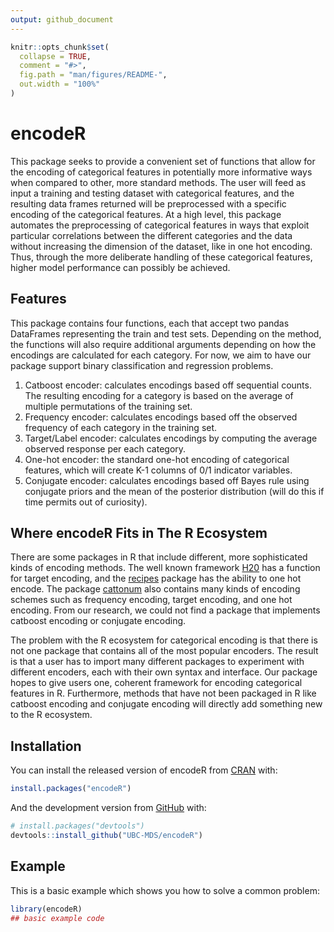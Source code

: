 ```yaml
---
output: github_document
---
```


<!-- README.md is generated from README.Rmd. Please edit that file -->

```r
knitr::opts_chunk$set(
  collapse = TRUE,
  comment = "#>",
  fig.path = "man/figures/README-",
  out.width = "100%"
)
```

# encodeR

<!-- badges: start -->
<!-- badges: end -->

  This package seeks to provide a convenient set of functions that allow for the encoding of categorical features in potentially more informative ways when compared to other, more standard methods. The user will feed as input a training and testing dataset with categorical features, and the resulting data frames returned will be preprocessed with a specific encoding of the categorical features. At a high level, this package automates the preprocessing of categorical features in ways that exploit particular correlations between the different categories and the data without increasing the dimension of the dataset, like in one hot encoding. Thus, through the more deliberate handling of these categorical features, higher model performance can possibly be achieved.
  
## Features

  This package contains four functions, each that accept two pandas DataFrames representing the train and test sets. Depending on the method, the functions will also require additional arguments depending on how the encodings are calculated for each category. For now, we aim to have our package support binary classification and regression problems.

1. Catboost encoder: calculates encodings based off sequential counts. The resulting encoding for a category is based on the average of multiple permutations of the training set.
2. Frequency encoder: calculates encodings based off the observed frequency of each category in the training set.
3. Target/Label encoder: calculates encodings by computing the average observed response per each category.
4. One-hot encoder: the standard one-hot encoding of categorical features, which will create K-1 columns of 0/1 indicator variables.
5. Conjugate encoder: calculates encodings based off Bayes rule using conjugate priors and the mean of the posterior distribution (will do this if time permits out of curiosity).

## Where encodeR Fits in The R Ecosystem
There are some packages in R that include different, more sophisticated kinds of encoding methods. The well known framework [H20](http://docs.h2o.ai/h2o/latest-stable/h2o-docs/data-munging/target-encoding.html) has a function for target encoding, and the [recipes](https://cran.r-project.org/web/packages/recipes/recipes.pdf) package has the ability to one hot encode. The package [cattonum](https://cran.r-project.org/web/packages/cattonum/cattonum.pdf) also contains many kinds of encoding schemes such as frequency encoding, target encoding, and one hot encoding. From our research, we could not find a package that implements catboost encoding or conjugate encoding.

The problem with the R ecosystem for categorical encoding is that there is not one package that contains all of the most popular encoders. The result is that a user has to import many different packages to experiment with different encoders, each with their own syntax and interface. Our package hopes to give users one, coherent framework for encoding categorical features in R. Furthermore, methods that have not been packaged in R like catboost encoding and conjugate encoding will directly add something new to the R ecosystem.

## Installation

You can install the released version of encodeR from [CRAN](https://CRAN.R-project.org) with:

``` r
install.packages("encodeR")
```

And the development version from [GitHub](https://github.com/) with:

``` r
# install.packages("devtools")
devtools::install_github("UBC-MDS/encodeR")
```
## Example

This is a basic example which shows you how to solve a common problem:

```r
library(encodeR)
## basic example code
```

<!-- What is special about using `README.Rmd` instead of just `README.md`? You can include R chunks like so: -->

<!-- ```{r cars} -->
<!-- summary(cars) -->
<!-- ``` -->

<!-- You'll still need to render `README.Rmd` regularly, to keep `README.md` up-to-date. -->

<!-- You can also embed plots, for example: -->

<!-- ```{r pressure, echo = FALSE} -->
<!-- plot(pressure) -->
<!-- ``` -->

<!-- In that case, don't forget to commit and push the resulting figure files, so they display on GitHub! -->
